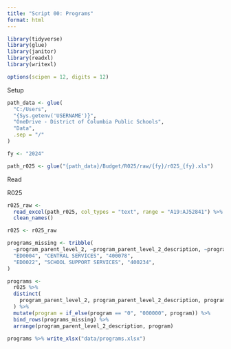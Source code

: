 ```yaml
---
title: "Script 00: Programs"
format: html
---
```


```r
library(tidyverse)
library(glue)
library(janitor)
library(readxl)
library(writexl)

options(scipen = 12, digits = 12)
```

Setup

```r
path_data <- glue(
  "C:/Users",
  "{Sys.getenv('USERNAME')}",
  "OneDrive - District of Columbia Public Schools",
  "Data",
  .sep = "/"
)

fy <- "2024"

path_r025 <- glue("{path_data}/Budget/R025/raw/{fy}/r025_{fy}.xls")
```

Read

R025

```r
r025_raw <-
  read_excel(path_r025, col_types = "text", range = "A19:AJ52841") %>%
  clean_names()

r025 <- r025_raw
```

```r
programs_missing <- tribble(
  ~program_parent_level_2, ~program_parent_level_2_description, ~program,
  "ED0004", "CENTRAL SERVICES", "400078",
  "ED0022", "SCHOOL SUPPORT SERVICES", "400234",
)
```

```r
programs <-
  r025 %>%
  distinct(
    program_parent_level_2, program_parent_level_2_description, program
  ) %>%
  mutate(program = if_else(program == "0", "000000", program)) %>%
  bind_rows(programs_missing) %>%
  arrange(program_parent_level_2_description, program)
```

```r
programs %>% write_xlsx("data/programs.xlsx")
```
